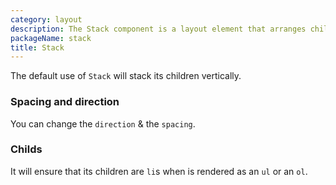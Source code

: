 ```yaml
---
category: layout
description: The Stack component is a layout element that arranges child components in a vertical or horizontal stack with consistent spacing. It simplifies the creation of flexible and responsive layouts by managing the alignment, spacing, and distribution of its children. This component is ideal for organizing content in a structured and visually appealing manner.
packageName: stack
title: Stack
---
```


The default use of `Stack` will stack its children vertically.

### Spacing and direction

You can change the `direction` & the `spacing`.

<div data-playground="spacing.tsx" data-component="Stack"></div>

### Childs

It will ensure that its children are `li`s when is rendered as an `ul` or an `ol`.

<div data-playground="childs.tsx" data-component="Stack"></div>
